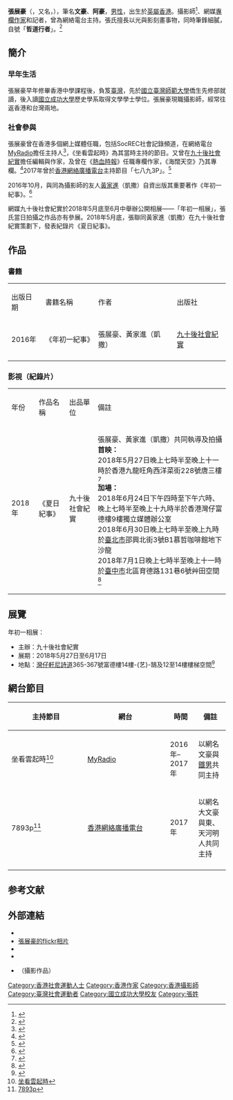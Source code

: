 {{blpsources|time=2018-07-05T16:27:39+00:00}}
{{noteTA
|1=zh-hans:云根;zh-hant:云根;
}}
{{Infobox Writer
| name        = 張展豪<br />Daniel Chin Ho Cheung
| romaji      = Daniel Chin Ho Cheung<br/>Daniel George Chin Ho Cheung
| image       =  
| imagesize   = 
| caption     = 張展豪 攝於2017年5月
| hao         = 哲道行者
| pseudonym   = 文豪<br>阿豪
| birth_date  = {{birth year and age|1989}}
| birth_place = {{HKG-1959}}
| death_date  = 
| death_place = 
| occupation  = 攝影師<br/>網媒專欄作家和記者<br/>網絡電台主持
| nationality = {{BNO}}<br>{{CNHK}}
| ethnicity   = 
| residence   = {{HKG}}
| citizenship = {{flagicon|HKG}}[[香港永久性居民|香港永久性居民]]
| period      = 2014年至今
| genre       = [[散文|散文]]
| subject     = 社會、人性、政治、文化
| movement    = 
| notableworks = 《年初一紀事》
| spouse      =
| relations   =
| influences  =
| influenced  = 
| signature   = 
| education  = {{flagicon|ROC}} [[國立臺灣師範大學|國立臺灣師範大學]]僑生先修部畢業</span><br/> {{flagicon|ROC}} [[國立成功大學|國立成功大學]]文學學士（歷史學系）
| alma_mater    = 國立臺灣師範大學<br/>國立成功大學
}}
'''張展豪'''（{{lang-en|Daniel Chin Ho Cheung}}，又名{{lang|en|Daniel George Chin Ho Cheung}}，{{bd|1989年|}}），筆名'''文豪'''、'''阿豪'''，[[男性|男性]]，出生於[[英屬香港|英屬香港]]。攝影師<ref>{{cite news|url=http://hk.apple.nextmedia.com/news/art/20161007/19793712|title=
八方人物：90後攝影師　重組旺角黑夜|publisher=《[[蘋果日報_(香港)|蘋果日報]]》|date=2016-10-07|language=zh-hk}}</ref>、網媒[[專欄作家|專欄作家]]和記者，曾為網絡電台主持。張氏擅長以光與影刻畫事物，同時筆鋒細膩，自號「'''哲道行者'''」。<ref>{{Cite web|url=https://www.facebook.com/danielchinho.cheung?hc_ref=NEWSFEED&fref=nf|title=Daniel Cheung|accessdate=2016-12-17|work=[[Facebook|Facebook]]}}</ref>

==簡介==
===早年生活===

張展豪早年修畢香港中學課程後，負笈[[臺灣|臺灣]]，先於[[國立臺灣師範大學|國立臺灣師範大學]]僑生先修部就讀，後入讀[[國立成功大學|國立成功大學]]歷史學系取得文學學士學位。張展豪現職攝影師，經常往返香港和台灣兩地。

===社會參與===
張展豪曾在香港多個網上媒體任職，包括SocREC社會記錄頻道，在網絡電台[[MyRadio|MyRadio]]擔任主持人<ref>{{Cite web|url=https://www.youtube.com/watch?v=JxBbQZcdt9s|title=MyRadio 坐看雲起時 161128 ep50 叶精作的色情世界：實驗人型奧斯卡|accessdate=2016-11-28|work=[[YouTube|YouTube]]}}</ref>，《坐看雲起時》為其當時主持的節目。又曾在[[九十後社會紀實|九十後社會紀實]]擔任編輯與作家，及曾在《[[熱血時報|熱血時報]]》任職專欄作家，《海闊天空》乃其專欄。<ref>{{cite news|url=http://hk.apple.nextmedia.com/realtime/news/20161006/55736670|title=新聞｜社會｜海闊天空|publisher=《[[熱血時報|熱血時報]]》|date=2015-11-20|language=zh-hk}}</ref>2017年曾於[[香港網絡廣播電台|香港網絡廣播電台]]主持節目「七八九3P」。<ref>{{Cite web|url=https://m.facebook.com/%E4%B8%83%E5%85%AB%E4%B9%9D3P-1641027819476073/|title=七八九3P|accessdate=2017-04-03|work=[[Facebook|Facebook]]}}</ref>

2016年10月，與同為攝影師的友人[[黃家進|黃家進]]（凱撒）自資出版其重要著作《年初一紀事》。<ref>{{cite news|url=http://hk.apple.nextmedia.com/realtime/news/20161006/55736670|title=【旺角騷亂】90後攝影師自資出版攝影集 用鏡頭重塑年初一旺角黑夜|publisher=《[[蘋果日報_(香港)|蘋果日報]]》|date=2016-10-06|language=zh-hk}}</ref>

網媒九十後社會紀實於2018年5月底至6月中舉辦公開相展——「年初一相展」，張氏當日拍攝之作品亦有參展。2018年5月底，張聯同黃家進（凱撒）在九十後社會紀實策劃下，發表紀錄片《夏日紀事》。

== 作品 ==
=== 書籍 ===
{| class="wikitable" 
|-style="background:skyblue;color:black;font-weight:bold;text-align:center;"
| 出版日期 || 書籍名稱 || 作者 || 出版社 
|-
|2016年||《年初一紀事》||張展豪、黃家進（凱撒）||[[九十後社會紀實|九十後社會紀實]]
|-
|}

=== 影視（紀錄片） ===
{| class="wikitable" 
|-style="background:skyblue;color:black;font-weight:bold;text-align:center;"
| 年份 || 作品名稱 || 出品單位 || 備註  
|-
|2018年||《夏日紀事》||九十後社會紀實||張展豪、黃家進（凱撒）共同執導及拍攝<br>'''首映：'''<br>2018年5月27日晚上七時半至晚上十一時於香港九龍旺角西洋菜街228號唐三樓<ref>{{Cite web|url=http://www.facebook.com/90sphoto/videos/1521242551319406/|title=《夏日紀事》|accessdate=2018-05-16|work=[[Facebook|Facebook]]}}</ref><br>'''加場：'''<br>2018年6月24日下午四時至下午六時、晚上七時半至晚上十九時半於香港灣仔富德樓9樓獨立媒體辦公室<br>2018年6月30日晚上七時半至晚上九時於[[臺北市|臺北市]]邵興北街3號B1慕哲咖啡館地下沙龍<br>2018年7月1日晚上七時半至晚上十一時於[[臺中市|臺中市]]北區育德路131巷6號艸田空間<ref>{{Cite web|url=https://www.facebook.com/90sphoto/photos/a.655027204607616.1073741828.628408133936190/1536543369789324/?type=3&theater&hc_location=ufi|title=《夏日紀事》社區放影資料|accessdate=2018-06-18|work=[[Facebook|Facebook]]}}</ref>
|-
|}

== 展覽 ==

;年初一相展：
*主辦：九十後社會紀實
*展期：2018年5月27日至6月17日
*地點：[[灣仔|灣仔]][[軒尼詩道|軒尼詩道]]365-367號富德樓14樓-{艺}-鵠及12至14樓樓梯空間<ref>{{Cite web|url=https://m.facebook.com/story.php?story_fbid=2137233532983668&id=100000911270684|title=年初一相展|accessdate=2018-05-10|work=[[Facebook|Facebook]]}}</ref>

==網台節目==
{|class=wikitable
! width=160px|主持節目!! width=175px|網台!! 時間 !! 備註
|-
|坐看雲起時<ref>[https://youtube.com/t551mQBlIcE 坐看雲起時]</ref>
|[[MyRadio|MyRadio]]
|2016年–2017年
|以網名文豪與[[鐵男|鐵男]]共同主持
|-
|7893p<ref>[https://youtube.com/VoXdhKaD510 7893p]</ref>
|[[香港網絡廣播電台|香港網絡廣播電台]]
|2017年
|以網名大文豪與東、天河明人共同主持
|-
|}

==参考文献==
{{reflist}}

==外部連結==
*{{Instagram|daniel_glaxay}}
*[https://www.flickr.com/photos/106224066@N08/sets 張展豪的flickr相片]
*{{youtube|user=MegaGeorge888}}
*{{Facebook|danielchinho.cheung}}
*{{Facebook|danielcheungphotography}}（攝影作品）

{{DEFAULTSORT:Z}}
[[Category:香港社會運動人士|Category:香港社會運動人士]]
[[Category:香港作家|Category:香港作家]]
[[Category:香港攝影師|Category:香港攝影師]]
[[Category:臺灣社會運動者|Category:臺灣社會運動者]]
[[Category:國立成功大學校友|Category:國立成功大學校友]]
[[Category:張姓|Category:張姓]]
